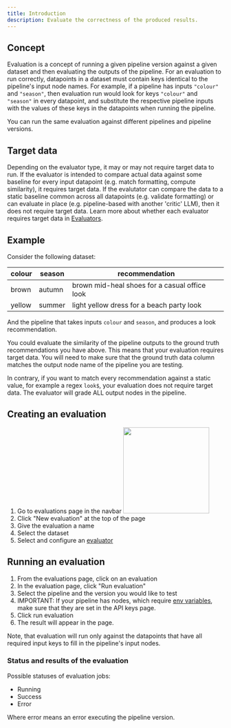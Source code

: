 ```yaml
---
title: Introduction
description: Evaluate the correctness of the produced results.
---
```


## Concept

Evaluation is a concept of running a given pipeline version against a given dataset and then evaluating the outputs of the pipeline. For an evaluation to run correctly, datapoints in a dataset must contain keys identical to the pipeline's input node names. For example, if a pipeline has inputs `"colour"`  and `"season"`, then evaluation run would look for keys `"colour"` and `"season"` in every datapoint, and substitute the respective pipeline inputs with the values of these keys in the datapoints when running the pipeline.

You can run the same evaluation against different pipelines and pipeline versions.

## Target data

Depending on the evaluator type, it may or may not require target data to run. If the evaluator is intended to compare actual data against some baseline for every input datapoint (e.g. match formatting, compute similarity), it requires target data. If the evalutator can compare the data to a static baseline common across all datapoints (e.g. validate formatting) or can evaluate in place (e.g. pipeline-based with another 'critic' LLM), then it does not require target data. Learn more about whether each evaluator requires target data in [Evaluators](/evaluations/evaluators).

## Example

Consider the following dataset:

| colour | season | recommendation
| ------ | ------ | ---------------------------------------------
| brown  | autumn | brown mid-heal shoes for a casual office look
| yellow | summer | light yellow dress for a beach party look

And the pipeline that takes inputs `colour` and `season`, and produces a look recommendation.

You could evaluate the similarity of the pipeline outputs to the ground truth recommendations you have above. This means that your evaluation requires target data. You will need to make sure that the ground truth data column matches the output node name of the pipeline you are testing.

In contrary, if you want to match every recommendation against a static value, for example a regex `look$`, your evaluation does not require target data. The evaluator will grade ALL output nodes in the pipeline.

## Creating an evaluation

1. Go to evaluations page in the navbar <img src="images/evaluations/navbar-evaluations.png" height="200"/>
1. Click "New evaluation" at the top of the page
1. Give the evaluation a name
1. Select the dataset
1. Select and configure an [evaluator](/evaluations/evaluators)

## Running an evaluation

1. From the evaluations page, click on an evaluation
1. In the evaluation page, click "Run evaluation"
1. Select the pipeline and the version you would like to test
1. IMPORTANT: If your pipeline has nodes, which require [env variables](/pipeline/env-variables), make sure that they are set in the API keys page.
1. Click run evaluation
1. The result will appear in the page.

Note, that evaluation will run only against the datapoints that have all required input keys to fill in the pipeline's input nodes.

### Status and results of the evaluation

Possible statuses of evaluation jobs:
- Running
- Success
- Error

Where error means an error executing the pipeline version.
